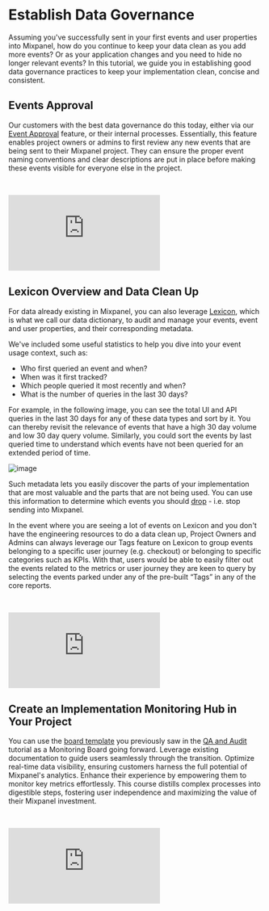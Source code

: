 # Establish Data Governance
Assuming you've successfully sent in your first events and user properties into Mixpanel, how do you continue to keep your data clean as you add more events? Or as your application changes and you need to hide no longer relevant events? In this tutorial, we guide you in establishing good data governance practices to keep your implementation clean, concise and consistent.

## Events Approval
Our customers with the best data governance do this today, either via our [Event Approval](/docs/data-governance/event-approval) feature, or their internal processes. Essentially, this feature enables project owners or admins to first review any new events that are being sent to their Mixpanel project. They can ensure the proper event naming conventions and clear descriptions are put in place before making these events visible for everyone else in the project. 

<br />
<p style={{ position: 'relative', paddingBottom: '56.25%', height: 0, overflow: 'hidden' }}>
  <iframe src="https://www.youtube.com/embed/tVm9BYeuzPs?rel=0" title="Lexicon Overview and Data Clean Up" frameborder="0" webkitallowfullscreen="true" mozallowfullscreen="true" allowFullScreen style={{position: 'absolute', top: 0, left: 0, width: '100%', height: '100%'}}></iframe>
</p>

## Lexicon Overview and Data Clean Up

For data already existing in Mixpanel, you can also leverage [Lexicon](/docs/data-governance/lexicon), which is what we call our data dictionary, to audit and manage your events, event and user properties, and their corresponding metadata.

We've included some useful statistics to help you dive into your event usage context, such as:
- Who first queried an event and when?
- When was it first tracked?
- Which people queried it most recently and when?
- What is the number of queries in the last 30 days?

For example, in the following image, you can see the total UI and API queries in the last 30 days for any of these data types and sort by it. You can thereby revisit the relevance of events that have a high 30 day volume and low 30 day query volume. Similarly, you could sort the events by last queried time to understand which events have not been queried for an extended period of time.

![image](//tutorials/events-metadata.png)

Such metadata lets you easily discover the parts of your implementation that are most valuable and the parts that are not being used. You can use this information to determine which events you should [drop](/docs/data-governance/lexicon#dropping-events) - i.e. stop sending into Mixpanel. 

In the event where you are seeing a lot of events on Lexicon and you don't have the engineering resources to do a data clean up, Project Owners and Admins can always leverage our Tags feature on Lexicon to group events belonging to a specific user journey (e.g. checkout) or belonging to specific categories such as KPIs. With that, users would be able to easily filter out the events related to the metrics or user journey they are keen to query by selecting the events parked under any of the pre-built “Tags” in any of the core reports. 

<br />
<p style={{ position: 'relative', paddingBottom: '56.25%', height: 0, overflow: 'hidden' }}>
  <iframe src="https://www.youtube.com/embed/mf_AaDt4Hzw?rel=0" title="Lexicon Overview and Data Clean Up" frameborder="0" webkitallowfullscreen="true" mozallowfullscreen="true" allowFullScreen style={{position: 'absolute', top: 0, left: 0, width: '100%', height: '100%'}}></iframe>
</p>

## Create an Implementation Monitoring Hub in Your Project
You can use the [board template](https://mixpanel.com/s/3oqDsG) you previously saw in the [QA and Audit](/docs/tutorials/implement/qa-data-audit) tutorial as a Monitoring Board going forward. Leverage existing documentation to guide users seamlessly through the transition. Optimize real-time data visibility, ensuring customers harness the full potential of Mixpanel's analytics. Enhance their experience by empowering them to monitor key metrics effortlessly. This course distills complex processes into digestible steps, fostering user independence and maximizing the value of their Mixpanel investment.

<br />
<p style={{ position: 'relative', paddingBottom: '56.25%', height: 0, overflow: 'hidden' }}>
  <iframe src="https://www.youtube.com/embed/0Uc4lodA9Ok?rel=0" title="Use a Board Template to Monitor Your Data Health" frameborder="0" webkitallowfullscreen="true" mozallowfullscreen="true" allowFullScreen style={{position: 'absolute', top: 0, left: 0, width: '100%', height: '100%'}}></iframe>
</p>
